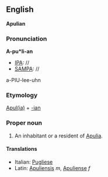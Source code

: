 ==English==
'''Apulian'''

===Pronunciation===

'''A-pu*li-an'''
*[[IPA]]: //
*[[SAMPA]]: //
a-PIU-lee-uhn

===Etymology===

[[Apulia|Apul(ia)]] + [[-ian]]

===Proper noun===

#An inhabitant or a resident of [[Apulia]].

====Translations====

*Italian: [[Pugliese]]
*Latin: [[Apuliensis]] ''m'', [[Apuliense]] ''f''